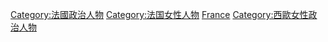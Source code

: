 {{Commonscat|Female politicians of France}}

[[Category:法國政治人物|Category:法國政治人物]]
[[Category:法国女性人物|Category:法国女性人物]]
[[Category:欧洲各国女性政治人物|France]]
[[Category:西歐女性政治人物|Category:西歐女性政治人物]]